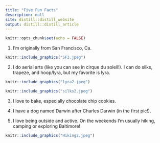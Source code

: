 ```yaml
---
title: "Five Fun Facts"
description: null
site: distill::distill_website
output: distill::distill_article
---
```


```r
knitr::opts_chunk$set(echo = FALSE)
```
1. I’m originally from San Francisco, Ca.
```r
knitr::include_graphics("SF3.jpeg")
```
2. I do aerial arts (like you can see in cirque du soleil!). I can do silks, trapeze, and hoop/lyra, but my favorite is lyra. 
```r
knitr::include_graphics("lyra2.jpeg")
```
```r
knitr::include_graphics("silks2.jpeg")
```
3. I love to bake, especially chocolate chip cookies.

4. I have a dog named Darwin after Charles Darwin (in the first pic!).

5. I love being outside and active. On the weekends I’m usually hiking, camping or exploring Baltimore!
```r
knitr::include_graphics("Hiking2.jpeg")
```

